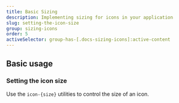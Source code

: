 ```yaml
---
title: Basic Sizing
description: Implementing sizing for icons in your application
slug: setting-the-icon-size
group: sizing-icons
order: 5
activeSelector: group-has-[.docs-sizing-icons]:active-content
---
```


## Basic usage

### Setting the icon size

Use the `icon-{size}` utilities to control the size of an icon.
